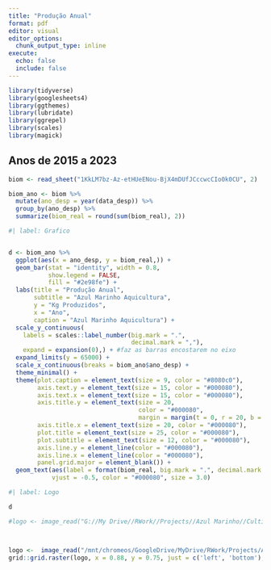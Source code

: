 ```yaml
---
title: "Produção Anual"
format: pdf
editor: visual
editor_options: 
  chunk_output_type: inline
execute:
  echo: false
  include: false
---
```


```r
library(tidyverse)
library(googlesheets4)
library(ggthemes)
library(lubridate)
library(ggrepel)
library(scales)
library(magick)

```

## Anos de 2015 a 2023

```r
biom <- read_sheet("1KkLM7bz-Az-etHUeENou-BjX4mDUfJCccwcCIo0k0CU", 2)

```

```r
biom_ano <- biom %>%
  mutate(ano_desp = year(data_desp)) %>% 
  group_by(ano_desp) %>%
  summarize(biom_real = round(sum(biom_real), 2))
```

```r

#| label: Grafico


d <- biom_ano %>% 
  ggplot(aes(x = ano_desp, y = biom_real,)) +
  geom_bar(stat = "identity", width = 0.8, 
           show.legend = FALSE,
           fill = "#2e98fe") +
  labs(title = "Produção Anual",
       subtitle = "Azul Marinho Aquicultura",
       y = "Kg Produzidos",
       x = "Ano",
       caption = "Azul Marinho Aquicultura") +
  scale_y_continuous(
    labels = scales::label_number(big.mark = ".",
                                  decimal.mark = ","),
    expand = expansion(0),) + #faz as barras encostarem no eixo
  expand_limits(y = 65000) +
  scale_x_continuous(breaks = biom_ano$ano_desp) +
  theme_minimal() +
  theme(plot.caption = element_text(size = 9, color = "#8080c0"),
        axis.text.y = element_text(size = 15, color = "#000080"),
        axis.text.x = element_text(size = 15, color = "#000080"),
        axis.title.y = element_text(size = 20,
                                    color = "#000080",
                                    margin = margin(t = 0, r = 20, b = 0, l = 0)),
        axis.title.x = element_text(size = 20, color = "#000080"),
        plot.title = element_text(size = 25, color = "#000080"),
        plot.subtitle = element_text(size = 12, color = "#000080"),
        axis.line.y = element_line(color = "#000080"),
        axis.line.x = element_line(color = "#000080"),
        panel.grid.major = element_blank()) +
  geom_text(aes(label = format(biom_real, big.mark = ".", decimal.mark = ",")),
            vjust = -0.5, color = "#000080", size = 3.0)
```

```r
#| label: Logo

d

#logo <- image_read("G://My Drive//RWork//Projects//Azul Marinho//Cultivos//Images//azul_logo_transp.png") # no windows



logo <-  image_read("/mnt/chromeos/GoogleDrive/MyDrive/RWork/Projects/Azul Marinho/Cultivos/Images/azul_logo_transp.png") # no ChromeOS 
grid::grid.raster(logo, x = 0.88, y = 0.75, just = c('left', 'bottom'), width = unit(0.9, 'inches'))

```
